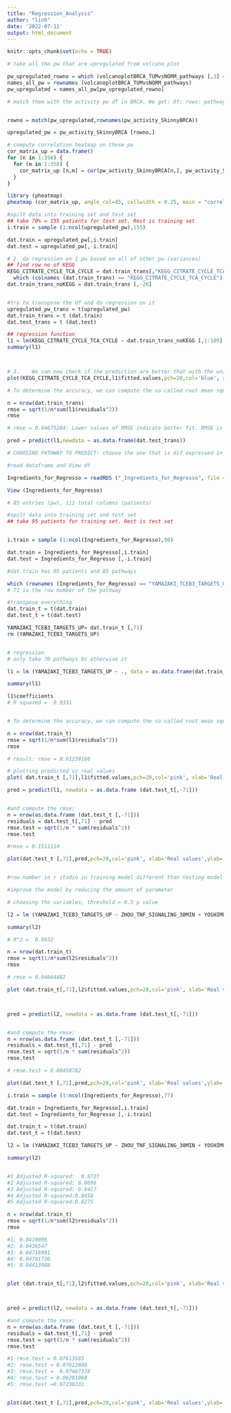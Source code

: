 ```yaml
---
title: "Regression_Analysis"
author: "linh"
date: '2022-07-11'
output: html_document
---
```


```r
knitr::opts_chunk$set(echo = TRUE)
```

```r

# take all the pw that are upregulated from volcano plot

pw_upregulated_rowno = which (volcanoplotBRCA_TUMvsNORM_pathways [,3] == "UP")
names_all_pw = rownames (volcanoplotBRCA_TUMvsNORM_pathways)
pw_upregulated = names_all_pw[pw_upregulated_rowno]

# match them with the activity pw df in BRCA. We get: Df: rows: pathways that are upregulated and all of patients 


rowno = match(pw_upregulated,rownames(pw_activity_SkinnyBRCA))

upregulated_pw = pw_activity_SkinnyBRCA [rowno,]

# compute correlation heatmap on these pw
cor_matrix_up = data.frame()
for (n in 1:358) {
  for (m in 1:358) {
    cor_matrix_up [n,m] = cor(pw_activity_SkinnyBRCA[n,], pw_activity_SkinnyBRCA[m,],  method = "pearson", use = "complete.obs")
  }
}

library (pheatmap)
pheatmap (cor_matrix_up, angle_col=45, cellwidth = 0.25, main = "correlation heatmap for upregulated pathways in BRCA", width = 10, height = 10, fontsize = 8, fontsize_col = 1, fontsize_row = 1)

```


```r


#spilt data into training set and test set
## take 70% = 155 patients for test set. Rest is training set 
i.train = sample (1:ncol(upregulated_pw),155)

dat.train = upregulated_pw[,i.train]
dat.test = upregulated_pw[,-i.train]

# 2. do regression on 1 pw based on all of other pw (variances)
## find row no of KEGG 
KEGG_CITRATE_CYCLE_TCA_CYCLE = dat.train_trans[,"KEGG_CITRATE_CYCLE_TCA_CYCLE"]
  which (colnames (dat.train_trans) == "KEGG_CITRATE_CYCLE_TCA_CYCLE")
dat.train_trans_noKEGG = dat.train_trans [,-26]


#try to transpose the df and do regression on it 
upregulated_pw_trans = t(upregulated_pw)
dat.train_trans = t (dat.train)
dat.test_trans = t (dat.test)

## regression function
l1 = lm(KEGG_CITRATE_CYCLE_TCA_CYCLE ~ dat.train_trans_noKEGG [,1:100], data = as.data.frame(dat.train_trans))
summary(l1)



# 3.	We can now check if the prediction are better that with the univariate model
plot(KEGG_CITRATE_CYCLE_TCA_CYCLE,l1$fitted.values,pch=20,col='blue', xlab='Real values',ylab='Predicted values');abline(0,1,col='red')

# To determine the accuracy, we can compute the so called root mean squared error (RMSE)

n = nrow(dat.train_trans)
rmse = sqrt(1/n*sum(l1$residuals^2))
rmse

# rmse = 0.04675284: Lower values of RMSE indicate better fit. RMSE is a good measure of how accurately the model predicts the response.


```


```r

pred = predict(l1,newdata = as.data.frame(dat.test_trans))

```


```r

# CHOOSING PATHWAY TO PREDICT: choose the one that is dif expressed in BRCA and dif expressed between BRCA and other cancer types 

#read dataframe and View df

Ingredients_for_Regresso = readRDS ("_Ingredients_for_Regresso", file = "C:/Users/trinh/Documents/GitHub/DATATSETS/_Ingredients_for_Regresso.rds")

View (Ingredients_for_Regresso)

# 85 entries (pw), 111 total columns (patients)

#spilt data into training set and test set
## take 95 patients for training set. Rest is test set 


i.train = sample (1:ncol(Ingredients_for_Regresso),90)

dat.train = Ingredients_for_Regresso[,i.train]
dat.test = Ingredients_for_Regresso [,-i.train]

#dat.train has 95 patients and 85 pathways

which (rownames (Ingredients_for_Regresso) == "YAMAZAKI_TCEB3_TARGETS_UP")
# 71 is the row number of the pathway

#transpose everything 
dat.train_t = t(dat.train)
dat.test_t = t(dat.test)

YAMAZAKI_TCEB3_TARGETS_UP= dat.train_t [,71]
rm (YAMAZAKI_TCEB3_TARGETS_UP)


# regression 
# only take 70 pathways bc otherwise it 

l1 = lm (YAMAZAKI_TCEB3_TARGETS_UP ~ ., data = as.data.frame(dat.train_t))

summary(l1)

l1$coefficients
# R squared =  0.9331 


# To determine the accuracy, we can compute the so called root mean squared error (RMSE)

n = nrow(dat.train_t)
rmse = sqrt(1/n*sum(l1$residuals^2))
rmse

# result: rmse = 0.01239186

# plotting predicted vs real values
plot( dat.train_t [,71],l1$fitted.values,pch=20,col='pink', xlab='Real values',ylab='Predicted values');abline(0,1,col='red')
```



```r


pred = predict(l1, newdata = as.data.frame (dat.test_t[,-71]))


#and compute the rmse:
n = nrow(as.data.frame (dat.test_t [,-71]))
residuals = dat.test_t[,71] - pred
rmse.test = sqrt(1/n * sum(residuals^2))
rmse.test

#rmse = 0.1511114

plot(dat.test_t [,71],pred,pch=20,col='pink', xlab='Real values',ylab='Predicted values', main = "predicted values for testing dataset and real values");abline(0,1,col='red') 


#row number in r studio in training model different than testing model

```


```r

#improve the model by reducing the amount of parameter

# choosing the variables, threshold = 0.5 p value

l2 = lm (YAMAZAKI_TCEB3_TARGETS_UP ~ ZHOU_TNF_SIGNALING_30MIN + YOSHIMURA_MAPK8_TARGETS_DN + ZAMORA_NOS2_TARGETS_DN  + ZHAN_MULTIPLE_MYELOMA_CD1_AND_CD2_DN + ZHANG_PROLIFERATING_VS_QUIESCENT +   ZHONG_SECRETOME_OF_LUNG_CANCER_AND_ENDOTHELIUM  +   YAO_TEMPORAL_RESPONSE_TO_PROGESTERONE_CLUSTER_9   + YAGI_AML_WITH_T_8_21_TRANSLOCATION +YAGI_AML_FAB_MARKERS +  WP_VEGFAVEGFR2_SIGNALING_PATHWAY+   WU_CELL_MIGRATION +  WU_HBX_TARGETS_2_UP    + WP_PRIMARY_FOCAL_SEGMENTAL_GLOMERULOSCLEROSIS_FSGS + WP_NUCLEAR_RECEPTORS_IN_LIPID_METABOLISM_AND_TOXICITY + WP_EXTRACELLULAR_VESICLES_IN_THE_CROSSTALK_OF_CARDIAC_CELLS   +    WP_CYTOPLASMIC_RIBOSOMAL_PROTEINS  + WP_CLEAR_CELL_RENAL_CELL_CARCINOMA_PATHWAYS + WOO_LIVER_CANCER_RECURRENCE_UP  + WANG_TUMOR_INVASIVENESS_UP  + WATANABE_RECTAL_CANCER_RADIOTHERAPY_RESPONSIVE_DN   + WEBER_METHYLATED_HCP_IN_FIBROBLAST_DN + WEBER_METHYLATED_HCP_IN_SPERM_DN  +   WEBER_METHYLATED_HCP_IN_SPERM_UP   +  WEIGEL_OXIDATIVE_STRESS_BY_HNE_AND_H2O2 +   WEINMANN_ADAPTATION_TO_HYPOXIA_UP, data = as.data.frame(dat.train_t))

summary(l2)

# R^2 =  0.8932 

n = nrow(dat.train_t)
rmse = sqrt(1/n*sum(l2$residuals^2))
rmse

# rmse = 0.04044482 

plot (dat.train_t[,71],l2$fitted.values,pch=20,col='pink', xlab='Real values',ylab='Predicted values', main = "real values again predicted values training model"); abline(0,1,col='red')



pred = predict(l2, newdata = as.data.frame (dat.test_t[,-71]))


#and compute the rmse:
n = nrow(as.data.frame (dat.test_t [,-71]))
residuals = dat.test_t[,71] - pred
rmse.test = sqrt(1/n * sum(residuals^2))
rmse.test

# rmse.test = 0.08458782

plot(dat.test_t [,71],pred,pch=20,col='pink', xlab='Real values',ylab='Predicted values', main = "predicted values for testing dataset and real values");abline(0,1,col='red')

```


```r

i.train = sample (1:ncol(Ingredients_for_Regresso),77)

dat.train = Ingredients_for_Regresso[,i.train]
dat.test = Ingredients_for_Regresso [,-i.train]

dat.train_t = t(dat.train)
dat.test_t = t(dat.test)

l2 = lm (YAMAZAKI_TCEB3_TARGETS_UP ~ ZHOU_TNF_SIGNALING_30MIN + YOSHIMURA_MAPK8_TARGETS_DN + ZAMORA_NOS2_TARGETS_DN  + ZHAN_MULTIPLE_MYELOMA_CD1_AND_CD2_DN + ZHANG_PROLIFERATING_VS_QUIESCENT +   ZHONG_SECRETOME_OF_LUNG_CANCER_AND_ENDOTHELIUM  +   YAO_TEMPORAL_RESPONSE_TO_PROGESTERONE_CLUSTER_9   + YAGI_AML_WITH_T_8_21_TRANSLOCATION +YAGI_AML_FAB_MARKERS +  WP_VEGFAVEGFR2_SIGNALING_PATHWAY+   WU_CELL_MIGRATION +  WU_HBX_TARGETS_2_UP    + WP_PRIMARY_FOCAL_SEGMENTAL_GLOMERULOSCLEROSIS_FSGS + WP_NUCLEAR_RECEPTORS_IN_LIPID_METABOLISM_AND_TOXICITY + WP_EXTRACELLULAR_VESICLES_IN_THE_CROSSTALK_OF_CARDIAC_CELLS   +    WP_CYTOPLASMIC_RIBOSOMAL_PROTEINS  + WP_CLEAR_CELL_RENAL_CELL_CARCINOMA_PATHWAYS + WOO_LIVER_CANCER_RECURRENCE_UP  + WANG_TUMOR_INVASIVENESS_UP  + WATANABE_RECTAL_CANCER_RADIOTHERAPY_RESPONSIVE_DN   + WEBER_METHYLATED_HCP_IN_FIBROBLAST_DN + WEBER_METHYLATED_HCP_IN_SPERM_DN  +   WEBER_METHYLATED_HCP_IN_SPERM_UP   +  WEIGEL_OXIDATIVE_STRESS_BY_HNE_AND_H2O2 +   WEINMANN_ADAPTATION_TO_HYPOXIA_UP, data = as.data.frame(dat.train_t))

summary(l2)


#1 Adjusted R-squared:  0.8727 
#2 Adjusted R-squared: 0.8696 
#3 Adjusted R-squared: 0.8417 
#4 Adjusted R-squared:0.8458 
#5 Adjusted R-squared:0.8275 

n = nrow(dat.train_t)
rmse = sqrt(1/n*sum(l2$residuals^2))
rmse

#1: 0.0410006
#2: 0.0436547
#3: 0.04716991
#4: 0.04701736
#5: 0.04413988


plot (dat.train_t[,71],l2$fitted.values,pch=20,col='pink', xlab='Real values',ylab='Predicted values', main = "real values again predicted values training model #5"); abline(0,1,col='red')



pred = predict(l2, newdata = as.data.frame (dat.test_t[,-71]))

#and compute the rmse:
n = nrow(as.data.frame (dat.test_t [,-71]))
residuals = dat.test_t[,71] - pred
rmse.test = sqrt(1/n * sum(residuals^2))
rmse.test

#1 rmse.test = 0.07613583
#2: rmse.test = 0.07622888
#3: rmse.test =  0.07467378
#4: rmse.test = 0.06281068
#5: rmse.test =0.07238331


plot(dat.test_t [,71],pred,pch=20,col='pink', xlab='Real values',ylab='Predicted values', main = "predicted values for testing dataset and real values #5");abline(0,1,col='red')
```

